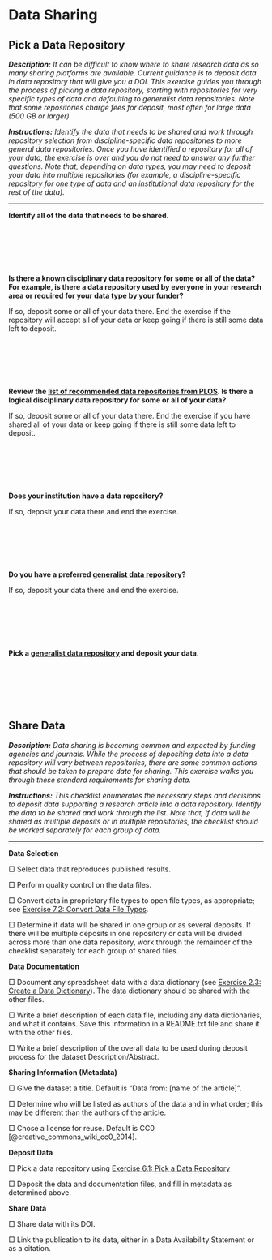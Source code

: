 # Data Sharing

## Pick a Data Repository {#data-repository}

***Description:*** *It can be difficult to know where to share research data as so many sharing platforms are available. Current guidance is to deposit data in data repository that will give you a DOI. This exercise guides you through the process of picking a data repository, starting with repositories for very specific types of data and defaulting to generalist data repositories. Note that some repositories charge fees for deposit, most often for large data (500 GB or larger).*

***Instructions:*** *Identify the data that needs to be shared and work through repository selection from discipline-specific data repositories to more general data repositories. Once you have identified a repository for all of your data, the exercise is over and you do not need to answer any further questions. Note that, depending on data types, you may need to deposit your data into multiple repositories (for example, a discipline-specific repository for one type of data and an institutional data repository for the rest of the data).*

---

**Identify all of the data that needs to be shared.**

&nbsp;

&nbsp;

&nbsp;

**Is there a known disciplinary data repository for some or all of the data? For example, is there a data repository used by everyone in your research area or required for your data type by your funder?**

If so, deposit some or all of your data there. End the exercise if the repository will accept all of your data or keep going if there is still some data left to deposit.

&nbsp;

&nbsp;

&nbsp;

**Review the [list of recommended data repositories from PLOS]( https://journals.plos.org/plosone/s/recommended-repositories). Is there a logical disciplinary data repository for some or all of your data?**

If so, deposit some or all of your data there. End the exercise if you have shared all of your data or keep going if there is still some data left to deposit.

&nbsp;

&nbsp;

&nbsp;

**Does your institution have a data repository?**

If so, deposit your data there and end the exercise.

&nbsp;

&nbsp;

&nbsp;

**Do you have a preferred [generalist data repository](https://sharing.nih.gov/data-management-and-sharing-policy/sharing-scientific-data/generalist-repositories)?**

If so, deposit your data there and end the exercise.

&nbsp;

&nbsp;

&nbsp;

**Pick a [generalist data repository](https://sharing.nih.gov/data-management-and-sharing-policy/sharing-scientific-data/generalist-repositories) and deposit your data.**

&nbsp;

&nbsp;

&nbsp;



## Share Data {#share-data}

***Description:*** *Data sharing is becoming common and expected by funding agencies and journals. While the process of depositing data into a data repository will vary between repositories, there are some common actions that should be taken to prepare data for sharing. This exercise walks you through these standard requirements for sharing data.*

***Instructions:*** *This checklist enumerates the necessary steps and decisions to deposit data supporting a research article into a data repository. Identify the data to be shared and work through the list. Note that, if data will be shared as multiple deposits or in multiple repositories, the checklist should be worked separately for each group of data.*

---

**Data Selection**

&#9633; Select data that reproduces published results.

&#9633; Perform quality control on the data files.

&#9633; Convert data in proprietary file types to open file types, as appropriate; see [Exercise 7.2: Convert Data File Types](#file-type).

&#9633; Determine if data will be shared in one group or as several deposits. If there will be multiple deposits in one repository or data will be divided across more than one data repository, work through the remainder of the checklist separately for each group of shared files.

**Data Documentation**

&#9633; Document any spreadsheet data with a data dictionary (see [Exercise 2.3: Create a Data Dictionary](#data-dictionary)). The data dictionary should be shared with the other files.

&#9633; Write a brief description of each data file, including any data dictionaries, and what it contains. Save this information in a README.txt file and share it with the other files.

&#9633; Write a brief description of the overall data to be used during deposit process for the dataset Description/Abstract.

**Sharing Information (Metadata)**

&#9633; Give the dataset a title. Default is “Data from: [name of the article]”.

&#9633; Determine who will be listed as authors of the data and in what order; this may be different than the authors of the article.

&#9633; Chose a license for reuse. Default is CC0 [@creative_commons_wiki_cc0_2014].

**Deposit Data**

&#9633; Pick a data repository using [Exercise 6.1: Pick a Data Repository](#data-repository)

&#9633; Deposit the data and documentation files, and fill in metadata as determined above.

**Share Data**

&#9633; Share data with its DOI.

&#9633; Link the publication to its data, either in a Data Availability Statement or as a citation.
